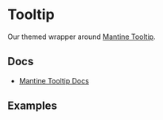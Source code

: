 
<Meta of={TooltipStories} />

# Tooltip

Our themed wrapper around [Mantine Tooltip](https://v6.mantine.dev/core/tooltip/).

## Docs

- [Mantine Tooltip Docs](https://v6.mantine.dev/core/tooltip/)

## Examples

<Canvas of={TooltipStories.Default} />
